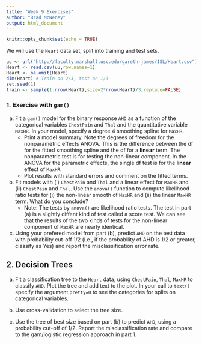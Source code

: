 ```yaml
---
title: "Week 9 Exercises"
author: "Brad McNeney"
output: html_document
---
```


```r
knitr::opts_chunk$set(echo = TRUE)
```

We will use the `Heart` data set, split into training and 
test sets.

```r
uu <- url("http://faculty.marshall.usc.edu/gareth-james/ISL/Heart.csv")
Heart <- read.csv(uu,row.names=1)
Heart <- na.omit(Heart)
dim(Heart) # Train on 2/3, test on 1/3
set.seed(1)
train <- sample(1:nrow(Heart),size=2*nrow(Heart)/3,replace=FALSE)
```


### 1. Exercise with `gam()`

(a) Fit a `gam()` model for the binary response `AHD` as a function
of the categorical variables `ChestPain` and `Thal` and 
the quantitative variable `MaxHR`. In your model, 
specify a degree 4 smoothing spline for `MaxHR`.
    + Print a model summary. Note the degrees of freedom
    for the nonparametric effects ANOVA. This is the 
    difference between the df for the fitted smoothing spline
    and the df for a **linear** term. The 
    nonparametric test is for testing the non-linear component.
    In the ANOVA for the parametric effects,
    the single df test is for the **linear** effect of `MaxHR`.
    + Plot results with standard errors and comment on the fitted terms.

(b) Fit models with (i) `ChestPain` and `Thal` and a linear effect
for `MaxHR` and (ii) `ChestPain` and `Thal`.
Use the `anova()` function to compute likelihood ratio tests
for (i) the non-linear smooth of `MaxHR` and (ii)
the linear `MaxHR` term. What do you conclude?
    + Note: The tests by `anova()` are likelihood ratio
    tests. The test in part (a) is a slightly diffent 
    kind of test called a score test. We can see that the
    results of the two kinds of tests for the non-linear 
    component of `MaxHR` are nearly identical.
    
(c) Using your prefered model from part (b), predict
`AHD` on the test data with probability 
cut-off 1/2 (i.e., if the probability of AHD is 1/2 
or greater, classify as Yes)
and report the misclassification error rate.


## 2. Decision Trees

(a) Fit a classification tree to the `Heart` data, using 
`ChestPain`, `Thal`, `MaxHR` to classify `AHD`.
Plot the tree and add text to the plot. In your call
to `text()` specify  the argument `pretty=0` to 
see the categories for splits on categorical variables.


(b) Use cross-validation to select the tree size.


(c) Use the tree of best size based on part (b) to predict `AHD`, using
a probability cut-off of 1/2. Report 
the misclassification rate and compare to the 
gam/logistic regression approach in part 1.
